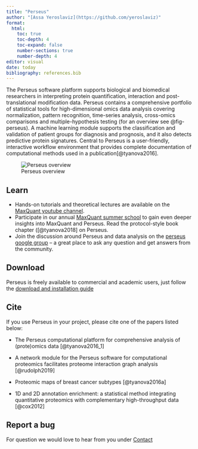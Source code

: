 ```yaml
---
title: "Perseus"
author: "[Assa Yeroslaviz](https://github.com/yeroslaviz)"
format: 
  html:
    toc: true
    toc-depth: 4
    toc-expand: false
    number-sections: true
    number-depth: 4
editor: visual
date: today
bibliography: references.bib
---
```


The Perseus software platform supports biological and biomedical researchers in interpreting protein quantification, interaction and post-translational modification data. Perseus contains a comprehensive portfolio of statistical tools for high-dimensional omics data analysis covering normalization, pattern recognition, time-series analysis, cross-omics comparisons and multiple-hypothesis testing (for an overview see @fig-perseus). A machine learning module supports the classification and validation of patient groups for diagnosis and prognosis, and it also detects predictive protein signatures. Central to Perseus is a user-friendly, interactive workflow environment that provides complete documentation of computational methods used in a publication[@tyanova2016].

![Perseus overview](Figures/perseus_figure1.jpg){#fig-perseus}

## Learn

-   Hands-on tutorials and theoretical lectures are available on the [MaxQuant youtube channel](https://www.youtube.com/channel/UCKYzYTm1cnmc0CFAMhxDO8w).
-   Participate in our annual [MaxQuant summer school](http://summerschool.maxquant.de) to gain even deeper insights into MaxQuant and Perseus. Read the protocol-style book chapter ([@tyanova2018] on Perseus. 
- Join the discussion around Perseus and data analysis on the [perseus google group](https://groups.google.com/g/perseus-list) -- a great place to ask any question and get answers from the community.

## Download

Perseus is freely available to commercial and academic users, just follow the [download and installation guide](perseus_download_guide.html)

## Cite

If you use Perseus in your project, please cite one of the papers listed below:

-   The Perseus computational platform for comprehensive analysis of (prote)omics data [@tyanova2016_1]

-   A network module for the Perseus software for computational proteomics facilitates proteome interaction graph analysis [@rudolph2019]

-   Proteomic maps of breast cancer subtypes [@tyanova2016a]

-   1D and 2D annotation enrichment: a statistical method integrating quantitative proteomics with complementary high-throughput data [@cox2012]

## Report a bug

For question we would love to hear from you under [Contact](contact.html)
